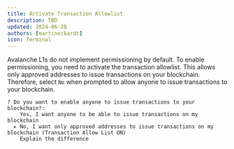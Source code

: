 ```yaml
---
title: Activate Transaction Allowlist
description: TBD
updated: 2024-06-28
authors: [martineckardt]
icon: Terminal
---
```


Avalanche L1s do not implement permissioning by default. To enable permissioning, you need to activate the transaction allowlist. This allows only approved addresses to issue transactions on your blockchain. Therefore, select `No` when prompted to allow anyone to issue transactions to your blockchain.

```
? Do you want to enable anyone to issue transactions to your blockchain?: 
    Yes, I want anyone to be able to issue transactions on my blockchain
  ▸ No, I want only approved addresses to issue transactions on my blockchain (Transaction Allow List ON)
    Explain the difference
```